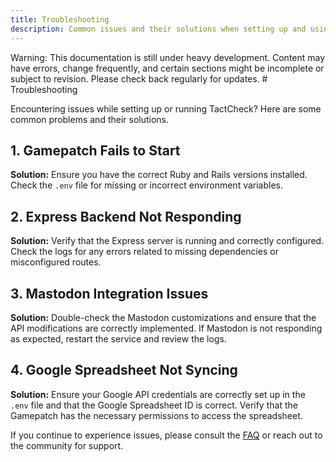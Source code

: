 ```yaml
---
title: Troubleshooting
description: Common issues and their solutions when setting up and using TactCheck.
---
```



<Callout type="warning">
  Warning: This documentation is still under heavy development. Content may have
  errors, change frequently, and certain sections might be incomplete or subject
  to revision. Please check back regularly for updates.
</Callout>
# Troubleshooting

Encountering issues while setting up or running TactCheck? Here are some common problems and their solutions.

## 1. Gamepatch Fails to Start

**Solution:** Ensure you have the correct Ruby and Rails versions installed. Check the `.env` file for missing or incorrect environment variables.

## 2. Express Backend Not Responding

**Solution:** Verify that the Express server is running and correctly configured. Check the logs for any errors related to missing dependencies or misconfigured routes.

## 3. Mastodon Integration Issues

**Solution:** Double-check the Mastodon customizations and ensure that the API modifications are correctly implemented. If Mastodon is not responding as expected, restart the service and review the logs.

## 4. Google Spreadsheet Not Syncing

**Solution:** Ensure your Google API credentials are correctly set up in the `.env` file and that the Google Spreadsheet ID is correct. Verify that the Gamepatch has the necessary permissions to access the spreadsheet.

If you continue to experience issues, please consult the [FAQ](/docs/faq) or reach out to the community for support.
